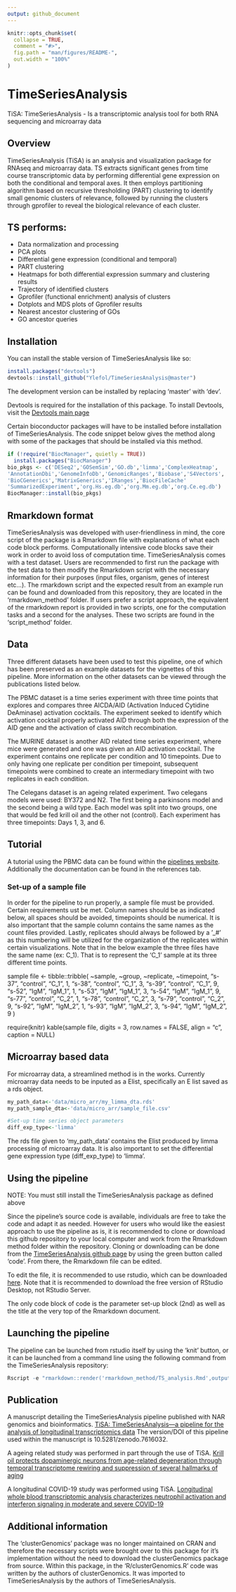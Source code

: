 ```yaml
---
output: github_document
---
```


<!-- README.md is generated from README.Rmd. Please edit that file -->

```r
knitr::opts_chunk$set(
  collapse = TRUE,
  comment = "#>",
  fig.path = "man/figures/README-",
  out.width = "100%"
)
```

# TimeSeriesAnalysis

<!-- badges: start -->
<!-- badges: end -->

TiSA: TimeSeriesAnalysis - Is a transcriptomic analysis tool for both RNA sequencing and microarray data

## Overview

TimeSeriesAnalysis (TiSA) is an analysis and visualization package for RNAseq and
microarray data. TS extracts significant genes from time course
transcriptomic data by performing differential gene expression on both
the conditional and temporal axes. It then employs partitioning
algorithm based on recursive thresholding (PART) clustering to identify
small genomic clusters of relevance, followed by running the clusters
through gprofiler to reveal the biological relevance of each cluster.

## TS performs: 

* Data normalization and processing 
* PCA plots 
* Differential gene expression (conditional and temporal) 
* PART clustering 
* Heatmaps for both differential expression summary and clustering results
* Trajectory of identified clusters 
* Gprofiler (functional enrichment) analysis of clusters 
* Dotplots and MDS plots of Gprofiler results 
* Nearest ancestor clustering of GOs 
* GO ancestor queries


## Installation

You can install the stable version of TimeSeriesAnalysis like so:
``` r
install.packages("devtools")
devtools::install_github("Ylefol/TimeSeriesAnalysis@master")
```
The development version can be installed by replacing 'master' with 'dev'.

Devtools is required for the installation of this package. To install Devtools, visit the 
[Devtools main page](https://www.r-project.org/nosvn/pandoc/devtools.html)

Certain bioconductor packages will have to be installed before
installation of TimeSeriesAnalysis. The code snippet below gives the method along with
some of the packages that should be installed via this method.

``` r
if (!require("BiocManager", quietly = TRUE))
  install.packages("BiocManager")
bio_pkgs <- c('DESeq2','GOSemSim','GO.db','limma','ComplexHeatmap',
'AnnotationDbi','GenomeInfoDb','GenomicRanges','Biobase','S4Vectors',
'BioCGenerics','MatrixGenerics','IRanges','BiocFileCache'
'SummarizedExperiment','org.Hs.eg.db','org.Mm.eg.db','org.Ce.eg.db')
BiocManager::install(bio_pkgs)
```

## Rmarkdown format

TimeSeriesAnalysis was developed with user-friendliness in mind, the
core script of the package is a Rmarkdown file with explanations of what
each code block performs. Computationally intensive code blocks save
their work in order to avoid loss of computation time.
TimeSeriesAnalysis comes with a test dataset. Users are recommended to
first run the package with the test data to then modify the Rmarkdown
script with the necessary information for their purposes (input files,
organism, genes of interest etc…). The rmarkdown script and the expected
result from an example run can be found and downloaded from this
repository, they are located in the ‘rmarkdown_method’ folder. If users
prefer a script approach, the equivalent of the rmarkdown report is
provided in two scripts, one for the computation tasks and a second for
the analyses. These two scripts are found in the ‘script_method’ folder.

## Data

Three different datasets have been used to test this pipeline, one of which has been
preserved as an example datasets for the vignettes of this pipeline. More information
on the other datasets can be viewed through the publications listed below.

The PBMC dataset is a time series experiment with three time points that explores 
and compares three AICDA/AID (Activation Induced Cytidine DeAminase) activation cocktails.
The experiment seeked to identify which activation cocktail properly activated AID
through both the expression of the AID gene and the activation of class switch recombination.

The MURINE dataset is another AID related time series experiment, where mice were generated and
one was given an AID activation cocktail. The experiment contains one replicate per condition and
10 timepoints. Due to only having one replicate per condition per timepoint, subsequent timepoints
were combined to create an intermediary timepoint with two replicates in each condition.

The Celegans dataset is an ageing related experiment. Two celegans models were used: BY372 and N2.
The first being a parkinsons model and the second being a wild type. Each model was split into
two groups, one that would be fed krill oil and the other not (control). Each experiment
has three timepoints: Days 1, 3, and 6.

## Tutorial

A tutorial using the PBMC data can be found within the [pipelines website](https://ylefol.github.io/TimeSeriesAnalysis/). 
Additionally the documentation can be found in the references tab.

### Set-up of a sample file
In order for the pipeline to run properly, a sample file must be provided. Certain requirements  ust be met.
Column names should be as indicated below, all spaces should be avoided, timepoints should be numerical. It is also
important that the sample column contains the same names as the count files provided. Lastly, replicates
should always be followed by a '_#' as this numbering will be utilized for the organization of the replicates within 
certain visualizations. Note that in the below example the three files have the same name (ex: C_1). That is to represent
the 'C_1' sample at its three different time points.

sample file <- tibble::tribble(
  ~sample,    ~group, ~replicate, ~timepoint,
   "s-37", "control",      "C_1",          1,
   "s-38", "control",      "C_1",          3,
   "s-39", "control",      "C_1",          9,
   "s-52",     "IgM",    "IgM_1",          1,
   "s-53",     "IgM",    "IgM_1",          3,
   "s-54",     "IgM",    "IgM_1",          9,
   "s-77", "control",      "C_2",          1,
   "s-78", "control",      "C_2",          3,
   "s-79", "control",      "C_2",          9,
   "s-92",     "IgM",    "IgM_2",          1,
   "s-93",     "IgM",    "IgM_2",          3,
   "s-94",     "IgM",    "IgM_2",          9
  )

require(knitr)
kable(sample file, digits = 3, row.names = FALSE, align = "c",
              caption = NULL)

## Microarray based data

For microarray data, a streamlined method is in the works. Currently microarray data needs to be inputed 
as a Elist, specifically an E list saved as a rds object.
``` r
my_path_data<-'data/micro_arr/my_limma_dta.rds'
my_path_sample_dta<-'data/micro_arr/sample_file.csv'

#Set-up time series object parameters
diff_exp_type<-'limma' 
```
The rds file given to 'my_path_data' contains the Elist produced by limma processing
of microarray data. It is also important to set the differential gene expression type (diff_exp_type)
to 'limma'. 

## Using the pipeline

NOTE: You must still install the TimeSeriesAnalysis package as defined above

Since the pipeline's source code is available, individuals are free to take the code
and adapt it as needed. However for users who would like the easiest approach to use the
pipeline as is, it is recommended to clone or download this github repository to your local computer
and work from the Rmarkdown method folder within the repository.
Cloning or downloading can be done from the [TimeSeriesAnalysis github page](https://github.com/Ylefol/TimeSeriesAnalysis)
by using the green button called 'code'.
From there, the Rmarkdown file can be edited.

To edit the file, it is recommended to use rstudio, which can be downloaded [here](https://www.rstudio.com/products/rstudio/download/).
Note that it is recommended to download the free version of RStudio Desktop, not RStudio Server.

The only code block of code is the parameter set-up block (2nd) as well as the title
at the very top of the Rmarkdown document.

## Launching the pipeline

The pipeline can be launched from rstudio itself by using the 'knit' button, or it can be launched from a command line using the
following command from the TimeSeriesAnalysis repository:
```r
Rscript -e "rmarkdown::render('rmarkdown_method/TS_analysis.Rmd',output_file='TS_analysis.html')"
```

## Publication

A manuscript detailing the TimeSeriesAnalysis pipeline published with NAR genomics and bioinformatics.
[TiSA: TimeSeriesAnalysis—a pipeline for the analysis of longitudinal transcriptomics data](https://academic.oup.com/nargab/article/5/1/lqad020/7069286)
The version/DOI of this pipeline used within the manuscript is 10.5281/zenodo.7616032.

A ageing related study was performed in part through the use of TiSA.
[Krill oil protects dopaminergic neurons from age-related degeneration through temporal transcriptome rewiring and suppression of several hallmarks of aging](https://www.aging-us.com/article/204375/text)

A longitudinal COVID-19 study was performed using TiSA.
[Longitudinal whole blood transcriptomic analysis characterizes neutrophil activation and interferon signaling in moderate and severe COVID-19](https://www.nature.com/articles/s41598-023-37606-y)

## Additional information
The 'clusterGenomics' package was no longer maintained on CRAN and therefore the necessary
scripts were brought over to this package for it's implementation without the need
to download the clusterGenomics package from source.
Within this package, in the 'R/clusterGenomics.R' code was written by the authors of 
clusterGenomics. It was imported to TimeSeriesAnalysis by the authors of
TimeSeriesAnalysis.
